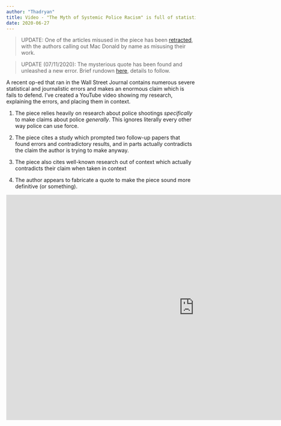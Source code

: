 ```yaml
---
author: "Thadryan"
title: Video - "The Myth of Systemic Police Racism" is full of statistical and journalistic errors
date: 2020-06-27
---
```


>UPDATE: One of the articles misused in the piece has been [retracted](https://twitter.com/ThadryanJS/status/1280520204414603269?s=20), with the authors calling out Mac Donald by name as misusing their work.

>UPDATE (07/11/2020): The mysterious quote has been found and unleashed a new error. Brief rundown [here](https://sweeney-th.github.io/blog/2020/07/11/FactCheckHMDQuote), details to follow. 

A recent op-ed that ran in the Wall Street Journal contains numerous severe statistical and journalistic errors and makes an enormous claim which is fails to defend. I've created a YouTube video showing my research, explaining the errors, and placing them in context.


1) The piece relies heavily on research about police shootings *specifically* to make claims about police *generally*.
    This ignores literally every other way police can use force. 


2) The piece cites a study which prompted two follow-up papers that found errors and contradictory results,
    and in parts actually contradicts the claim the author is trying to make anyway.


3) The piece also cites well-known research out of context which actually contradicts their claim when taken in context


4) The author appears to fabricate a quote to make the piece sound more definitive (or something).


<iframe width="1000" height="600" src="https://www.youtube.com/embed/S2pmGjso6gI" frameborder="0" allow="accelerometer; autoplay; encrypted-media; gyroscope; picture-in-picture" allowfullscreen></iframe>